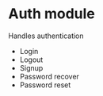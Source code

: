 <Meta title="Auth/Intro" />

# Auth module

Handles authentication

- Login
- Logout
- Signup
- Password recover
- Password reset 